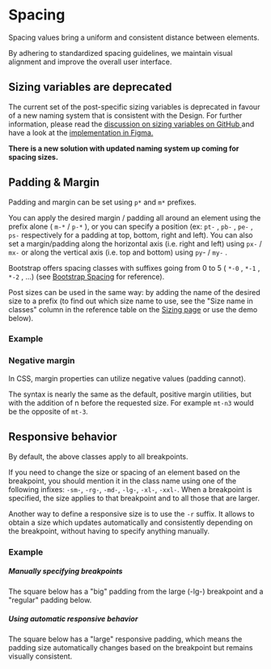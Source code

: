 
<Meta of={SpacingStories} />

# Spacing

<div className="lead">
  Spacing values bring a uniform and consistent distance between elements.

By adhering to standardized spacing guidelines, we maintain visual alignment and
improve the overall user interface.

</div>

<div class="alert alert-warning mb-bigger-big">
  <h2 class="alert-heading">Sizing variables are deprecated</h2>
  <p>
    The current set of the post-specific sizing variables is deprecated in favour of a new naming
    system that is consistent with the Design. For further information, please read the
    <a href="https://github.com/swisspost/design-system/discussions/588">
      discussion on sizing variables on GitHub
    </a>
    and have a look at the
    <a href="https://www.figma.com/file/ojCcgC5Zd12eUSzq6V5m24/Foundations?node-id=3%3A2&t=l8qimsXlxeMLOzs6-0">
      implementation in Figma.
    </a>
  </p>
  <p>
    <b>There is a new solution with updated naming system up coming for spacing sizes.</b>
  </p>
</div>

## Padding & Margin

Padding and margin can be set using `p*` and `m*` prefixes.

You can apply the desired margin / padding all around an element using the prefix alone ( `m-*` / `p-*` ), or you can specify a position (ex: `pt-` , `pb-` , `pe-` , `ps-` respectively for a padding at top, bottom, right and left). You can also set a margin/padding along the horizontal axis (i.e. right and left) using `px-` / `mx-` or along the vertical axis (i.e. top and bottom) using `py`- / `my-` .

Bootstrap offers spacing classes with suffixes going from 0 to 5 ( `*-0` , `*-1` , `*-2` , ...) (see [Bootstrap Spacing](https://getbootstrap.com/docs/5.2/utilities/spacing/) for reference).

Post sizes can be used in the same way: by adding the name of the desired size to a prefix (to find out which size name to use, see the "Size name in classes" column in the reference table on the [Sizing page](/?path=/docs/utilities-sizing--docs) or use the demo below).

### Example

<Canvas of={SpacingStories.Default} />
<div className="hide-col-default">
  <Controls of={SpacingStories.Default} />
</div>

### Negative margin

In CSS, margin properties can utilize negative values (padding cannot).

The syntax is nearly the same as the default, positive margin utilities, but with the addition of n before the requested size. For example `mt-n3` would be the opposite of `mt-3`.

## Responsive behavior

By default, the above classes apply to all breakpoints.

If you need to change the size or spacing of an element based on the breakpoint, you should
mention it in the class name using one of the following infixes: `-sm-`, `-rg-`, `-md-`, `-lg-`, `-xl-`, `-xxl-`.
When a breakpoint is specified, the size applies to that breakpoint and to all those that are
larger.

Another way to define a responsive size is to use the `-r` suffix. It allows to obtain a size which updates automatically and consistently depending on the breakpoint, without having to specify anything manually.

### Example

##### Manually specifying breakpoints

The square below has a "big" padding from the large (-lg-) breakpoint and a "regular"
padding below.

<Canvas of={SpacingStories.responsiveExample} />

##### Using automatic responsive behavior

The square below has a "large" responsive padding, which means the padding size
automatically changes based on the breakpoint but remains visually consistent.

<Canvas of={SpacingStories.automaticResponsiveExample} />